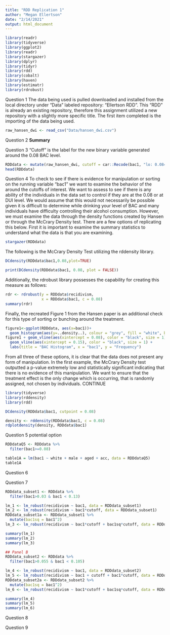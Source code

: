 ```yaml
---
title: "RDD Replication 1"
author: "Megan Ellertson"
date: "2/14/2021"
output: html_document
---
```

```r
library(readr)
library(tidyverse)
library(ggplot2)
library(readr)
library(stargazer)
library(dplyr)
library(tidyr)
library(rdd)
library(cobalt)
library(haven)
library(estimatr)
library(rdrobust)
```

Question 1
The data being used is pulled downloaded and installed from the local directory under "Data" labeled repository: "Ellertson RDD". This "RDD" is already an existing repository, therefore this assignment utilized a new repository with a slightly more specific title. The first item completed is the importing of the data being used. 
```r

raw_hansen_dwi <- read_csv("Data/hansen_dwi.csv")

```

Question 2 
**Summary**

Question 3
"Cutoff" is the label for the new binary variable generated around the 0.08 BAC level. 
```r
RDDdata <- mutate(raw_hansen_dwi, cutoff = car::Recode(bac1, "lo: 0.08= 0; else = 1"))
head(RDDdata)
``` 
Question 4 
To check to see if there is evidence for manipulation or sorting on the running variable "bac1" we want to examine the behavior of the around the cutoffs of interest.  We want to assess to see if there is any ability of the individuals in the data set to control if they are at the 0.08 or at DUI level. We would assume that this would not necessarily be possible given it is difficult to determine while drinking your level of BAC and many individuals have difficulty controlling their alcohol consumption. However, we must examine the data through the density functions created by Hansen or through the McCrary Density test.  There are a few options of replicating this below.
First it is important to examine the summary statistics to understand what the data is that you are examining. 

```r
stargazer(RDDdata)
```

The following is the McCrary Density Test utilizing the rddensity library. 
```r
DCdensity(RDDdata$bac1,0.08,plot=TRUE)

print(DCdensity(RDDdata$bac1, 0.08, plot = FALSE))

```

Additionally, the rdrobust library possesses the capability for creating this measure as follows:
```r
rdr <- rdrobust(y = RDDdata$recidivism,
                x = RDDdata$bac1, c = 0.08)
summary(rdr)

```

Finally, the recreated Figure 1 from the Hansen paper is an additional check for this type of sorting or bunching around the treatment.  
```r
figure1<-ggplot(RDDdata, aes(x=bac1))+
  geom_histogram(aes(y=..density..), colour = "grey", fill = "white", binwidth = 0.001)
figure1 + geom_vline(aes(xintercept = 0.08), color = "black", size = 1) +
  geom_vline(aes(xintercept = 0.15), color = "black", size = 1) +
  labs(title = "BAC Histogram", x = "bac1", y = "Frequency")
```
From all three of these options, it is clear that the data does not present any form of manipulation. In the first example, the McCrary Density test outputted a p-value extremely low and statistically significant indicating that there is no evidence of this manipulation.  We want to ensure that the treatment effect is the only change which is occurring, that is randomly assigned, not chosen by individuals. CONTINUE

```r
library(tidyverse)
library(rddensity)
library(rdd)

DCdensity(RDDdata$bac1, cutpoint = 0.08)

density <- rddensity(RDDdata$bac1, c = 0.08)
rdplotdensity(density, RDDdata$bac1)
```


Question 5 potential option 
```r
RDDdataQ5 <- RDDdata %>% 
  filter(bac1>=0.08)

table1A = lm(bac1 ~ white + male + aged + acc, data = RDDdataQ5)
table1A

```


Question 6

Question 7
```r
RDDdata_subset1 <- RDDdata %>% 
  filter(bac1>0.03 & bac1 < 0.13)

lm_1 <- lm_robust(recidivism ~ bac1, data = RDDdata_subset1)
lm_2 <- lm_robust(recidivism ~ bac1*cutoff, data = RDDdata_subset1)
RDDdata_subset1a <- RDDdata_subset1 %>%
  mutate(bac1sq = bac1^2)
lm_3 <- lm_robust(recidivism ~ bac1*cutoff + bac1sq*cutoff, data = RDDdata_subset1a)

summary(lm_1)
summary(lm_2)
summary(lm_3)

## Panel B 
RDDdata_subset2 <- RDDdata %>% 
  filter(bac1>0.055 & bac1 < 0.105)

lm_4 <- lm_robust(recidivism ~ bac1, data = RDDdata_subset2)
lm_5 <- lm_robust(recidivism ~ bac1 + cutoff + bac1*cutoff, data = RDDdata_subset2)
RDDdata_subset2a <- RDDdata_subset2 %>%
  mutate(bac1sq = bac1^2)
lm_6 <- lm_robust(recidivism ~ bac1*cutoff + bac1sq*cutoff, data = RDDdata_subset2a)

summary(lm_4)
summary(lm_5)
summary(lm_6)
```


Question 8

Question 9



